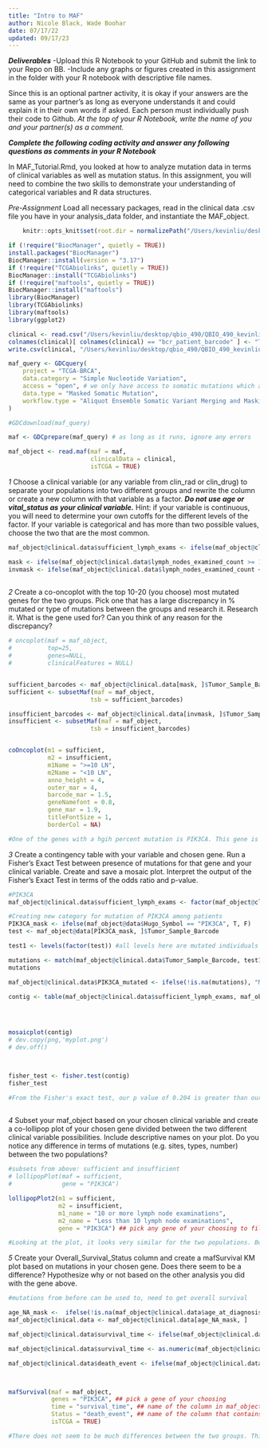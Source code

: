 ```yaml
---
title: "Intro to MAF"
author: Nicole Black, Wade Boohar
date: 07/17/22
updated: 09/17/23
---
```


***Deliverables***
-Upload this R Notebook to your GitHub and submit the link to your Repo on BB.
-Include any graphs or figures created in this assignment in the folder with your R notebook with descriptive file names.

Since this is an optional partner activity, it is okay if your answers are the same as your partner’s as long as everyone understands it and could explain it in their own words if asked. Each person must individually push their code to Github. *At the top of your R Notebook, write the name of you and your partner(s) as a comment.*

***Complete the following coding activity and answer any following questions as comments in your R Notebook***

In MAF_Tutorial.Rmd, you looked at how to analyze mutation data in terms of clinical variables as well as mutation status. In this assignment, you will need to combine the two skills to demonstrate your understanding of categorical variables and R data structures.

*Pre-Assignment*
Load all necessary packages, read in the clinical data .csv file you have in your analysis_data folder, and instantiate the MAF_object.

```r
    knitr::opts_knit$set(root.dir = normalizePath("/Users/kevinliu/desktop/qbio_490/QBIO_490_kevinliu/analysis_data")) 
```


```r

if (!require("BiocManager", quietly = TRUE))
install.packages("BiocManager")
BiocManager::install(version = "3.17")
if (!require("TCGAbiolinks", quietly = TRUE))
BiocManager::install("TCGAbiolinks")
if (!require("maftools", quietly = TRUE))
BiocManager::install("maftools")
library(BiocManager)
library(TCGAbiolinks)
library(maftools)
library(ggplot2)

clinical <- read.csv("/Users/kevinliu/desktop/qbio_490/QBIO_490_kevinliu/analysis_data/brca_clinical_data.csv")
colnames(clinical)[ colnames(clinical) == "bcr_patient_barcode" ] <- "Tumor_Sample_Barcode"
write.csv(clinical, "/Users/kevinliu/desktop/qbio_490/QBIO_490_kevinliu/analysis_data/brca_clinical_data.csv", row.names = FALSE)

```


```r
maf_query <- GDCquery(
    project = "TCGA-BRCA", 
    data.category = "Simple Nucleotide Variation", 
    access = "open", # we only have access to somatic mutations which are open access
    data.type = "Masked Somatic Mutation", 
    workflow.type = "Aliquot Ensemble Somatic Variant Merging and Masking"
)

#GDCdownload(maf_query)

maf <- GDCprepare(maf_query) # as long as it runs, ignore any errors

maf_object <- read.maf(maf = maf, 
                       clinicalData = clinical,
                       isTCGA = TRUE)
```


*1*
Choose a clinical variable (or any variable from clin_rad or clin_drug) to separate your populations into two different groups and rewrite the column or create a new column with that variable as a factor. ***Do not use age or vital_status as your clinical variable.*** Hint: if your variable is continuous, you will need to determine your own cutoffs for the different levels of the factor. If your variable is categorical and has more than two possible values, choose the two that are the most common.
```r

maf_object@clinical.data$sufficient_lymph_exams <- ifelse(maf_object@clinical.data$lymph_nodes_examined_count >= 10, "sufficient (>= 10)", "insufficient (<10)")

mask <- ifelse(maf_object@clinical.data$lymph_nodes_examined_count >= 10, T, F)
invmask <- ifelse(maf_object@clinical.data$lymph_nodes_examined_count < 10, T, F)
 
```


*2*
Create a co-oncoplot with the top 10-20 (you choose) most mutated genes for the two groups. Pick one that has a large discrepancy in % mutated or type of mutations between the groups and research it. 
Research it. What is the gene used for? Can you think of any reason for the discrepancy?
```r
# oncoplot(maf = maf_object,
#          top=25,
#          genes=NULL,
#          clinicalFeatures = NULL)


sufficient_barcodes <- maf_object@clinical.data[mask, ]$Tumor_Sample_Barcode
sufficient <- subsetMaf(maf = maf_object,
                       tsb = sufficient_barcodes)

insufficient_barcodes <- maf_object@clinical.data[invmask, ]$Tumor_Sample_Barcode
insufficient <- subsetMaf(maf = maf_object,
                       tsb = insufficient_barcodes)


coOncoplot(m1 = sufficient,
           m2 = insufficient,
           m1Name = ">=10 LN",
           m2Name = "<10 LN",
           anno_height = 4,
           outer_mar = 4,
           barcode_mar = 1.5,
           geneNamefont = 0.8,
           gene_mar = 1.9,
           titleFontSize = 1,
           borderCol = NA)

#One of the genes with a hgih percent mutation is PIK3CA. This gene is responsible for making p110 alpha (p110α) protein. This protein performs the action of PI3K which is signaling for cell growth and division (proliferation), movement (migration) of cells, production of new proteins, transport of materials within cells, and cell survival. Studies suggest that PI3K signaling may be involved in the regulation of several hormones and may play a role in the maturation of fat cells (adipocytes). A potential reason in the discrepancy could potentially be explained in the genes effect on spreading the cancer to the lymph nodes. For patients with more lymph nodes examined, they had less mutations. More checks could have helped contain the cancer and prioritize treatment that reduced the expressions or mutations in this gene.

```


*3*
Create a contingency table with your variable and chosen gene. Run a Fisher’s Exact Test between presence of mutations for that gene and your clinical variable. Create and save a mosaic plot. 
Interpret the output of the Fisher’s Exact Test in terms of the odds ratio and p-value.
```r
#PIK3CA
maf_object@clinical.data$sufficient_lymph_exams <- factor(maf_object@clinical.data$sufficient_lymph_exams)

#Creating new category for mutation of PIK3CA among patients
PIK3CA_mask <- ifelse(maf_object@data$Hugo_Symbol == "PIK3CA", T, F)
test <- maf_object@data[PIK3CA_mask, ]$Tumor_Sample_Barcode

test1 <- levels(factor(test)) #all levels here are mutated individuals

mutations <- match(maf_object@clinical.data$Tumor_Sample_Barcode, test1)
mutations 

maf_object@clinical.data$PIK3CA_mutated <- ifelse(!is.na(mutations), "Mutated", "Not Mutated")

contig <- table(maf_object@clinical.data$sufficient_lymph_exams, maf_object@clinical.data$PIK3CA_mutated)
       



mosaicplot(contig)
# dev.copy(png,'myplot.png')
# dev.off()



fisher_test <- fisher.test(contig)
fisher_test

#From the Fisher's exact test, our p value of 0.204 is greater than our cutoff of 0.05. As a result, we are not confident that the having 10 or more lymph node examinations is associated with more mutations in the gene PIK3CA. Looking at our odds ratio, we can interpret it as for individuals with insufficient (<10) lymph node examinations is 1.249307 times more likely to have mutated PIK3CA genes than those with sufficient examinations.
                
```


*4*
Subset your maf_object based on your chosen clinical variable and create a co-lollipop plot of your chosen gene divided between the two different clinical variable possibilities. Include descriptive names on your plot.
Do you notice any difference in terms of mutations (e.g. sites, types, number) between the two populations?
```r
#subsets from above: sufficient and insufficient
# lollipopPlot(maf = sufficient,
#              gene = "PIK3CA")

lollipopPlot2(m1 = sufficient, 
              m2 = insufficient, 
              m1_name = "10 or more lymph node examinations",
              m2_name = "Less than 10 lymph node examinations",
              gene = "PIK3CA") ## pick any gene of your choosing to fill in here

#Looking at the plot, it looks very similar for the two populations. Both have a spike in missense mutations at similar sites and contain majority missense mutations with a few in frame deletion mutations. Few differences to note are that the population "10 or more lymph node examinations" has more points of mutations, but this may also result from the population having a greater overall size. 
```


*5*
Create your Overall_Survival_Status column and create a mafSurvival KM plot based on mutations in your chosen gene.
Does there seem to be a difference? Hypothesize why or not based on the other analysis you did with the gene above.
```r
#mutations from before can be used to, need to get overall survival

age_NA_mask <-  ifelse(!is.na(maf_object@clinical.data$age_at_diagnosis), T, F)
maf_object@clinical.data <- maf_object@clinical.data[age_NA_mask, ]

maf_object@clinical.data$survival_time <- ifelse(maf_object@clinical.data$last_contact_days_to != "[Not Available]", maf_object@clinical.data$survival_time <- maf_object@clinical.data$last_contact_days_to, maf_object@clinical.data$survival_time <- maf_object@clinical.data$death_days_to)

maf_object@clinical.data$survival_time <- as.numeric(maf_object@clinical.data$survival_time)

maf_object@clinical.data$death_event <- ifelse(maf_object@clinical.data$vital_status == "Alive", F, T)



mafSurvival(maf = maf_object,
            genes = "PIK3CA", ## pick a gene of your choosing
            time = "survival_time", ## name of the column in maf_object@clinical.data containing survival time
            Status = "death_event", ## name of the column that contains a boolean value for death events, you may need to recreate this... 
            isTCGA = TRUE)

#There does not seem to be much differences between the two groups. This is supported by the other analysis that we conducted. In our previous Fisher's test where we calculated our odds ratio and p value, neither values provided evidence to suggest a relationship between mutations and the number of lymph nodes examined. In our cononcoplots, even though the percentage of mutations is high, it does not differ much between the groups of examinations. Perhaps this can all suggest that PIK3CA does not have a significant effect an breast cancer patients.
```
